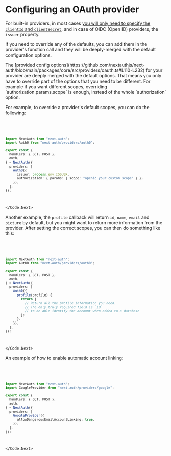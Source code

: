 
# Configuring an OAuth provider

For built-in providers, in most cases [you will only need to specify the `clientId` and `clientSecret`](/concepts/environment-variables#oauth-variables), and in case of OIDC (Open ID) providers, the `issuer` property.

If you need to override any of the defaults, you can add them in the provider's function call and they will be deeply-merged with the default configuration options.

<Callout type="info">
  The [provided config
  options](https://github.com/nextauthjs/next-auth/blob/main/packages/core/src/providers/oauth.ts#L110-L232)
  for your provider are deeply merged with the default options. That means you
  only have to override part of the options that you need to be different. For
  example if you want different scopes, overriding `authorization.params.scope`
  is enough, instead of the whole `authorization` option.
</Callout>

For example, to override a provider's default scopes, you can do the following:

<Code>
<Code.Next>

```ts filename="./auth.ts"
import NextAuth from "next-auth";
import Auth0 from "next-auth/providers/auth0";

export const {
  handlers: { GET, POST },
  auth,
} = NextAuth({
  providers: [
    Auth0({
      issuer: process.env.ISSUER,
      authorization: { params: { scope: "openid your_custom_scope" } },
    }),
  ],
});
```

</Code.Next>
</Code>

Another example, the `profile` callback will return `id`, `name`, `email` and `picture` by default, but you might want to return more information from the provider. After setting the correct scopes, you can then do something like this:

<Code>
<Code.Next>

```ts filename="./auth.ts"
import NextAuth from "next-auth";
import Auth0 from "next-auth/providers/auth0";

export const {
  handlers: { GET, POST },
  auth,
} = NextAuth({
  providers: [
    Auth0({
      profile(profile) {
        return {
          // Return all the profile information you need.
          // The only truly required field is `id`
          // to be able identify the account when added to a database
        };
      },
    }),
  ],
});
```

</Code.Next>
</Code>

An example of how to enable automatic account linking:

<Code>
<Code.Next>

```ts filename="./auth.ts"
import NextAuth from "next-auth";
import GoogleProvider from "next-auth/providers/google";

export const {
  handlers: { GET, POST },
  auth,
} = NextAuth({
  providers: [
    GoogleProvider({
      allowDangerousEmailAccountLinking: true,
    }),
  ],
});
```

</Code.Next>
</Code>
